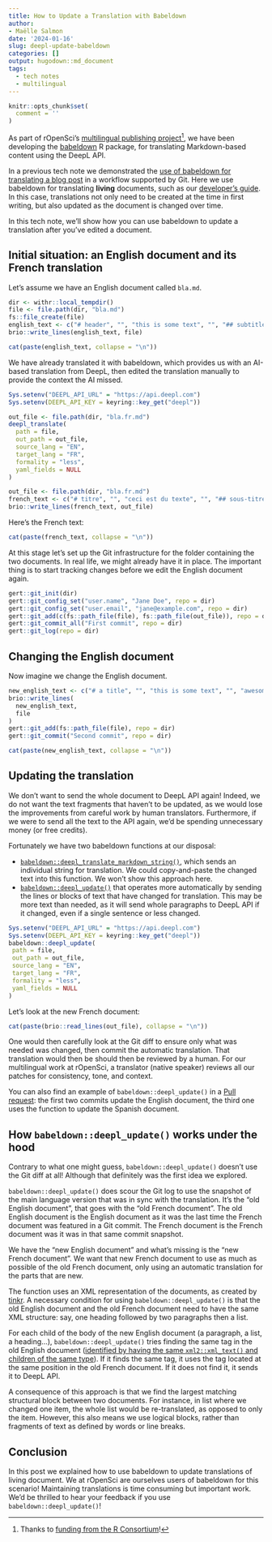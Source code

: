 ```yaml
---
title: How to Update a Translation with Babeldown
author: 
- Maëlle Salmon
date: '2024-01-16'
slug: deepl-update-babeldown
categories: []
output: hugodown::md_document
tags:
  - tech notes
  - multilingual
---
```


```r
knitr::opts_chunk$set(
  comment = ''
)
```
As part of rOpenSci's [multilingual publishing project](/multilingual-publishing/)[^1],  we have been developing the  [babeldown](https://docs.ropensci.org/babeldown/) R package, for translating Markdown-based content using the DeepL API.

[^1]: Thanks to [funding from the R Consortium](https://www.r-consortium.org/all-projects/awarded-projects/2022-group-2)!

In a previous tech note we demonstrated the [use of babeldown for translating a blog post](/blog/2023/09/26/how-to-translate-a-hugo-blog-post-with-babeldown/) in a workflow supported by Git.
Here we use babeldown for translating **living** documents, such as our  [developer's guide](https://devguide.ropensci.org/).
In this case, translations not only need to be created at the time in first writing, but also updated as the document is changed over time.

In this tech note, we'll show how you can use babeldown to update a translation after you've edited a document.

## Initial situation: an English document and its French translation

Let's assume we have an English document called `bla.md`.

```r
dir <- withr::local_tempdir()
file <- file.path(dir, "bla.md")
fs::file_create(file)
english_text <- c("# header", "", "this is some text", "", "## subtitle", "", "nice!")
brio::write_lines(english_text, file)
```

```r
cat(paste(english_text, collapse = "\n"))
```

We have already translated it with babeldown, which provides us with an AI-based translation from DeepL, then edited the translation manually to provide the context the AI missed.

```r
Sys.setenv("DEEPL_API_URL" = "https://api.deepl.com")
Sys.setenv(DEEPL_API_KEY = keyring::key_get("deepl"))

out_file <- file.path(dir, "bla.fr.md")
deepl_translate(
  path = file,
  out_path = out_file,
  source_lang = "EN",
  target_lang = "FR",
  formality = "less",
  yaml_fields = NULL
)
```

```r
out_file <- file.path(dir, "bla.fr.md")
french_text <- c("# titre", "", "ceci est du texte", "", "## sous-titre", "", "chouette !")
brio::write_lines(french_text, out_file)
```

Here's the French text:


```r
cat(paste(french_text, collapse = "\n"))
```

At this stage let's set up the Git infrastructure for the folder containing the two documents.
In real life, we might already have it in place.
The important thing is to start tracking changes before we edit the English document again.

```r
gert::git_init(dir)
gert::git_config_set("user.name", "Jane Doe", repo = dir)
gert::git_config_set("user.email", "jane@example.com", repo = dir)
gert::git_add(c(fs::path_file(file), fs::path_file(out_file)), repo = dir)
gert::git_commit_all("First commit", repo = dir)
gert::git_log(repo = dir)
```

## Changing the English document

Now imagine we change the English document.

```r
new_english_text <- c("# a title", "", "this is some text", "", "awesome", "", "## subtitle", "")
brio::write_lines(
  new_english_text,
  file
)
gert::git_add(fs::path_file(file), repo = dir)
gert::git_commit("Second commit", repo = dir)
```

```r
cat(paste(new_english_text, collapse = "\n"))
```

## Updating the translation

We don't want to send the whole document to DeepL API again!
Indeed, we do not want the text fragments that haven't to be updated, as we would lose the improvements from careful work by human translators. 
Furthermore, if we were to send all the text to the API again, we'd be spending unnecessary money (or free credits).

Fortunately we have two babeldown functions at our disposal:

- [`babeldown::deepl_translate_markdown_string()`](http://docs.ropensci.org/babeldown/reference/deepl_translate_markdown_string.html), which sends an individual string for translation.  We could copy-and-paste the changed text into this function. We won't show this approach here.
- [`babeldown::deepl_update()`](http://docs.ropensci.org/babeldown/reference/deepl_update.html) that operates more automatically by sending the lines or blocks of text that have changed for translation.  This may be more text than needed, as it will send whole paragraphs to DeepL API if it changed, even if a single sentence or less changed.

```r
Sys.setenv("DEEPL_API_URL" = "https://api.deepl.com")
Sys.setenv(DEEPL_API_KEY = keyring::key_get("deepl"))
babeldown::deepl_update(
 path = file,
 out_path = out_file,
 source_lang = "EN",
 target_lang = "FR",
 formality = "less",
 yaml_fields = NULL
)
```

Let's look at the new French document:

```r
cat(paste(brio::read_lines(out_file), collapse = "\n"))
```

One would then carefully look at the Git diff to ensure only what was needed was changed, then commit the automatic translation.
That translation would then be should then be reviewed by a human. For our multilingual work at rOpenSci, a translator (native speaker) reviews all our patches for consistency, tone, and context.

You can also find an example of `babeldown::deepl_update()` in a [Pull request](https://github.com/maelle/auto-update-translations/pull/1): the first two commits update the English document, the third one uses the function to update the Spanish document.

## How `babeldown::deepl_update()` works under the hood

Contrary to what one might guess, `babeldown::deepl_update()` doesn't use the Git diff at all!
Although that definitely was the first idea we explored.

`babeldown::deepl_update()` does scour the Git log to use the snapshot of the main language version that was in sync with the translation.
It's the "old English document", that goes with the "old French document".
The old English document is the English document as it was the last time the French document was featured in a Git commit.
The French document is the French document was it was in that same commit snapshot.

We have the "new English document" and what's missing is the "new French document".
We want that new French document to use as much as possible of the old French document, only using an automatic translation for the parts that are new.

The function uses an XML representation of the documents, as created by [tinkr](https://docs.ropensci.org/tinkr).
A necessary condition for using `babeldown::deepl_update()` is that the old English document and the old French document need to have the same XML structure: say, one heading followed by two paragraphs then a list.

For each child of the body of the new English document (a paragraph, a list, a heading...), `babeldown::deepl_update()` tries finding the same tag in the old English document ([identified by having the same `xml2::xml_text()` and children of the same type](https://github.com/ropensci-review-tools/babeldown/blob/e8ef563eca232f1ba08b84c7bb0f999d4f452938/R/update.R#L136)).
If it finds the same tag, it uses the tag located at the same position in the old French document.
If it does not find it, it sends it to DeepL API.

A consequence of this approach is that we find the largest matching structural block between two documents. For instance, in  list where we changed one item, the whole list would be re-translated, as opposed to only the item.  However, this also means we use logical blocks, rather than fragments of text as defined by words or line breaks.

## Conclusion

In this post we explained how to use babeldown to update translations of living document.
We at rOpenSci are ourselves users of babeldown for this scenario!
Maintaining translations is time consuming but important work.
We'd be thrilled to hear your feedback if you use `babeldown::deepl_update()`!